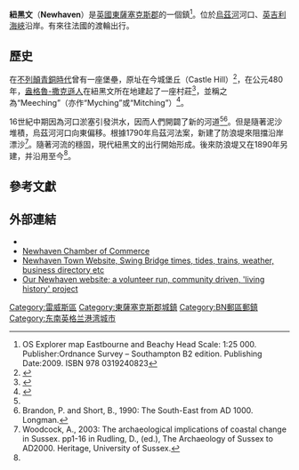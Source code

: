 {{Infobox UK place
 | official_name=Newhaven
 | country=英格蘭
 | region=東南英格蘭
 | static_image=[[File:Newhaven,_East_Sussex,_England-2Oct2011.jpg|240px]]
 | static_image_caption= 紐黑文航拍圖
 | area_footnotes=<ref name=ESiF>{{cite web |url=http://www.eastsussexinfigures.org.uk/webview/ |title=East Sussex in Figures |accessdate=2008-04-26 |publisher=East Sussex County Council |archive-date=2012-12-13 |archive-url=https://www.webcitation.org/6Ct6zzJpq?url=http://www.eastsussexinfigures.org.uk/webview/welcome.html |dead-url=no }}</ref>
 | area_total_km2 =7.12
| population = 12,250
| population_ref =<ref name="Newhaven Town Council">{{cite web|first=Newhaven Town Council|title=Useful Information: Newhaven Town Council|url=http://www.newhaventowncouncil.gov.uk/useful-information|accessdate=31 July 2013|archive-date=2016-03-23|archive-url=https://web.archive.org/web/20160323063117/http://www.newhaventowncouncil.gov.uk/useful-information|dead-url=no}}</ref>
  | population_density= {{convert|4326|/sqmi|/km2|abbr=on}}
 | os_grid_reference=TQ449016
 | latitude=50.80
 | longitude=0.06
 | post_town=NEWHAVEN
 | postcode_area=BN
 | postcode_district=BN9
 | dial_code=01273
 | constituency_westminster=[[劉易斯_(英國國會選區)|劉易斯]]
 | london_distance={{convert|49|mi}} [[連續羅經讀數|N]]
 | shire_district=[[劉易斯區|劉易斯區]]
 | shire_county=[[東薩塞克斯郡|東薩塞克斯郡]]
 | website=[http://www.newhaventowncouncil.gov.uk/ Newhaven Town Council]
 }}

'''紐黑文'''（'''Newhaven'''）是[[英國|英國]][[東薩塞克斯郡|東薩塞克斯郡]]的一個鎮<ref name=EX123>OS Explorer map Eastbourne and Beachy Head Scale: 1:25 000. Publisher:Ordnance Survey – Southampton B2 edition. Publishing Date:2009. ISBN 978 0319240823</ref>。位於[[烏茲河_(薩賽克斯)|烏茲河]]河口、[[英吉利海峽|英吉利海峽]]沿岸。有來往法國的渡輪出行。

==歷史==
在[[不列顛青銅時代|不列顛青銅時代]]曾有一座堡壘，原址在今城堡丘（Castle Hill）<ref name="fort-newhaven">{{Cite web |url=http://www.newhavenfort.org.uk/history.htm |title=Newhaven Fort - History |access-date=2014-06-01 |archive-date=2010-03-04 |archive-url=https://web.archive.org/web/20100304131811/http://www.newhavenfort.org.uk/history.htm |dead-url=yes }}</ref>，在公元480年，[[盎格魯-撒克遜人|盎格魯-撒克遜人]]在紐黑文所在地建起了一座村莊<ref name="meeching-history">{{Cite web |url=http://www.meeching.com/history.html |title=History of Meeching |access-date=2014-06-01 |archive-url=https://web.archive.org/web/20080820052841/http://www.meeching.com/history.html |archive-date=2008-08-20 |dead-url=yes }}</ref>，並稱之為“Meeching”（亦作“Myching”或“Mitching”）<ref name="salzman-newhaven">{{Cite web |url=http://www.british-history.ac.uk/report.aspx?compid=56917& |title=Newhaven, A History of the County of Sussex: Volume 7, [[L._F._Salzman|L. F. Salzman]] (editor), retrieved 28 October 2009 |access-date=2014-06-01 |archive-date=2012-10-22 |archive-url=https://web.archive.org/web/20121022205157/http://www.british-history.ac.uk/report.aspx?compid=56917& |dead-url=no }}</ref>。

16世紀中期因為河口淤塞引發洪水，因而人們開闢了新的河道<ref name="salzman-newhaven"/><ref name="brsh">Brandon, P. and Short, B., 1990: The South-East from AD 1000. Longman.</ref>。但是隨著泥沙堆積，烏茲河河口向東偏移。根據1790年烏茲河法案，新建了防浪堤來阻擋沿岸漂沙<ref name="woodcock">Woodcock, A., 2003: The archaeological implications of coastal change in Sussex. pp1-16 in Rudling, D., (ed.), The Archaeology of Sussex to AD2000. Heritage, University of Sussex.</ref>。隨著河流的穩固，現代紐黑文的出行開始形成。後來防浪堤又在1890年另建，并沿用至今<ref name="meeching-history"/>。
==參考文獻==
{{Reflist|colwidth=35em}}

==外部連結==
* {{dmoz|Regional/Europe/United_Kingdom/England/East_Sussex/Newhaven/}}
*[http://www.newhavenchamber.co.uk/ Newhaven Chamber of Commerce] {{Wayback|url=http://www.newhavenchamber.co.uk/ |date=20210126120509 }}
*[http://www.newhaventown.co.uk/ Newhaven Town Website, Swing Bridge times, tides, trains, weather, business directory etc] {{Wayback|url=http://www.newhaventown.co.uk/ |date=20210227151958 }}
*[http://www.ournewhaven.org.uk/ Our Newhaven website; a volunteer run, community driven, 'living history' project] {{Wayback|url=http://www.ournewhaven.org.uk/ |date=20210122220717 }}

{{Authority control}}
[[Category:雷威斯區|Category:雷威斯區]]
[[Category:東薩塞克斯郡城鎮|Category:東薩塞克斯郡城鎮]]
[[Category:BN郵區郵鎮|Category:BN郵區郵鎮]]
[[Category:东南英格兰港湾城市|Category:东南英格兰港湾城市]]